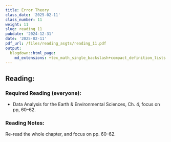 ```yaml
---
title: Error Theory
class_date: '2025-02-11'
class_number: 11
weight: 11
slug: reading_11
pubdate: '2024-12-31'
date: '2025-02-11'
pdf_url: /files/reading_asgts/reading_11.pdf
output:
  blogdown::html_page:
    md_extensions: +tex_math_single_backslash+compact_definition_lists
---
```

## Reading:

### Required Reading (everyone):

* Data Analysis for the Earth & Environmental Sciences, Ch. 4, focus on pp, 60--62.

### Reading Notes:

Re-read the whole chapter, and focus on pp. 60--62.
